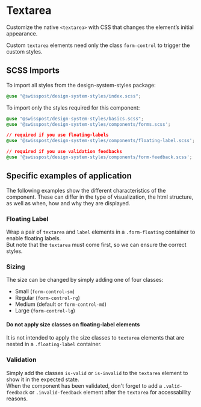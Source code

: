 
<Meta title="Components/Textarea" />

# Textarea

<p class="lead">
  Customize the native <code>&lt;textarea&gt;</code> with CSS that changes the element’s initial
  appearance.
</p>

Custom `textarea` elements need only the class `form-control` to trigger the custom styles.

<Canvas>
  <Story id="components-textarea--default" />
</Canvas>
<ArgsTable story="^" />

## SCSS Imports

To import all styles from the design-system-styles package:

```css dark
@use "@swisspost/design-system-styles/index.scss";
```

To import only the styles required for this component:

```css dark
@use "@swisspost/design-system-styles/basics.scss";
@use '@swisspost/design-system-styles/components/forms.scss';

// required if you use floating-labels
@use '@swisspost/design-system-styles/components/floating-label.scss';

// required if you use validation feedbacks
@use '@swisspost/design-system-styles/components/form-feedback.scss';
```

## Specific examples of application

The following examples show the different characteristics of the component. These can differ in the type of visualization, the html structure, as well as when, how and why they are displayed.

### Floating Label

Wrap a pair of `textarea` and `label` elements in a `.form-floating` container to enable floating labels.<br/>
But note that the `textarea` must come first, so we can ensure the correct styles.

<Canvas>
  <Story id="components-textarea--floating-label" />
</Canvas>

### Sizing

The size can be changed by simply adding one of four classes:

- Small (`form-control-sm`)
- Regular (`form-control-rg`)
- Medium (default or `form-control-md`)
- Large (`form-control-lg`)

<div class="alert alert-info">
  <h4 class="alert-heading">Do not apply size classes on floating-label elements</h4>
  <p class="mt-0">
    It is not intended to apply the size classes to <code>textarea</code> elements that are nested
    in a <code>.floating-label</code> container.
  </p>
</div>

<Canvas>
  <Story id="components-textarea--size" />
</Canvas>

### Validation

Simply add the classes `is-valid` or `is-invalid` to the `textarea` element to show it in the expected state.<br/>
When the component has been validated, don't forget to add a `.valid-feedback` or `.invalid-feedback` element after the `textarea` for accessability reasons.

<Canvas>
  <Story id="components-textarea--validation" />
</Canvas>
